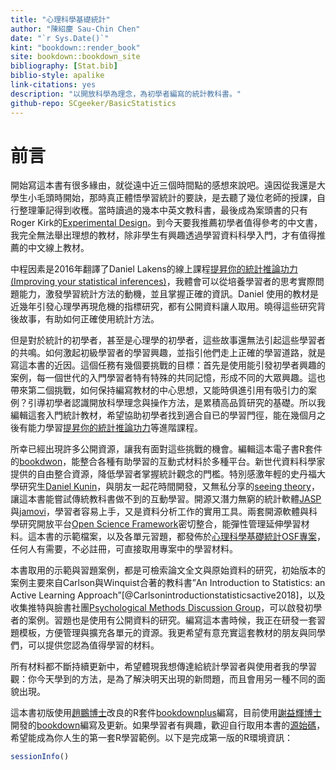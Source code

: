 ```yaml
--- 
title: "心理科學基礎統計"
author: "陳紹慶 Sau-Chin Chen"
date: "`r Sys.Date()`"
kint: "bookdown::render_book"
site: bookdown::bookdown_site
bibliography: [Stat.bib]
biblio-style: apalike
link-citations: yes
description: "以開放科學為理念，為初學者編寫的統計教科書。"
github-repo: SCgeeker/BasicStatistics
---
```


# 前言 {-}

開始寫這本書有很多緣由，就從遠中近三個時間點的感想來說吧。遠因從我還是大學生小毛頭時開始，那時真正體悟學習統計的要訣，是去聽了幾位老師的授課，自行整理筆記得到收穫。當時讀過的幾本中英文教科書，最後成為案頭書的只有Roger Kirk的[Experimental Design](https://us.sagepub.com/en-us/nam/experimental-design/book233742)。到今天要我推薦初學者值得參考的中文書，我完全無法舉出理想的教材，除非學生有興趣透過學習資料科學入門，才有值得推薦的中文線上教材。

中程因素是2016年翻譯了Daniel Lakens的線上課程[提昇你的統計推論功力(Improving your statistical inferences)](https://www.coursera.org/learn/statistical-inferences)，我體會可以從培養學習者的思考實際問題能力，激發學習統計方法的動機，並且掌握正確的資訊。Daniel 使用的教材是近幾年引發心理學再現危機的指標研究，都有公開資料讓人取用。曉得這些研究背後故事，有助如何正確使用統計方法。

但是對於統計的初學者，甚至是心理學的初學者，這些故事還無法引起這些學習者的共鳴。如何激起初級學習者的學習興趣，並指引他們走上正確的學習道路，就是寫這本書的近因。這個任務有幾個要挑戰的目標：首先是使用能引發初學者興趣的案例，每一個世代的入門學習者特有特殊的共同記憶，形成不同的大眾興趣。這也帶來第二個挑戰，如何保持編寫教材的中心思想，又能時俱進引用有吸引力的案例？引導初學者認識開放科學理念與操作方法，是累積高品質研究的基礎。所以我編輯這套入門統計教材，希望協助初學者找到適合自已的學習門徑，能在幾個月之後有能力學習[提昇你的統計推論功力](https://www.coursera.org/learn/statistical-inferences)等進階課程。

所幸已經出現許多公開資源，讓我有面對這些挑戰的機會。編輯這本電子書R套件的[bookdwon](https://bookdown.org/yihui/bookdown/)，能整合各種有助學習的互動式材料於多種平台。新世代資料科學家提供的自由整合資源，降低學習者掌握統計觀念的門檻。特別感激年輕的史丹福大學研究生[Daniel Kunin](http://daniel-kunin.com/)，與朋友一起花時間開發，又無私分享的[seeing theory](https://students.brown.edu/seeing-theory/index.html)，讓這本書能嘗試傳統教科書做不到的互動學習。開源又潛力無窮的統計軟體[JASP](https://jasp-stats.org/)與[jamovi](https://www.jamovi.org/)，學習者容易上手，又是資料分析工作的實用工具。兩套開源軟體與科學研究開放平台[Open Science Framework](https://osf.io/)密切整合，能彈性管理延伸學習材料。這本書的示範檔案，以及各單元習題，都發佈於[心理科學基礎統計OSF專案](https://osf.io/kdtjq/)，任何人有需要，不必註冊，可直接取用專案中的學習材料。

本書取用的示範與習題案例，都是可檢索論文全文與原始資料的研究，初始版本的案例主要來自Carlson與Winquist合著的教科書"An Introduction to Statistics: an Active Learning Approach"[@Carlsonintroductionstatisticsactive2018]，以及收集推特與臉書社團[Psychological Methods Discussion Group](https://www.facebook.com/groups/853552931365745/)，可以啟發初學者的案例。習題也是使用有公開資料的研究。編寫這本書時候，我正在研發一套習題模板，方便管理與擴充各單元的資源。我更希望有意充實這套教材的朋友與同學們，可以提供您認為值得學習的材料。

所有材料都不斷持續更新中，希望體現我想傳達給統計學習者與使用者我的學習觀：你今天學到的方法，是為了解決明天出現的新問題，而且會用另一種不同的面貌出現。

這本書初版使用[趙鵬博士](http://www.pzhao.org/zh/)改良的R套件[bookdownplus](https://github.com/pzhaonet/bookdownplus)編寫，目前使用[謝益輝博士](https://yihui.name/)開發的[bookdown](https://bookdown.org/yihui/bookdown/)編寫及更新。如果學習者有興趣，歡迎自行取用本書的[源始碼](https://github.com/SCgeeker/BasicStatistics)，希望能成為你人生的第一套R學習範例。以下是完成第一版的R環境資訊：

```r
sessionInfo()
```